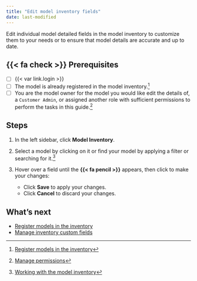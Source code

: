 ```yaml
---
title: "Edit model inventory fields"
date: last-modified
---
```


Edit individual model detailed fields in the model inventory to customize them to your needs or to ensure that model details are accurate and up to date. 

::: {.prereq}

## {{< fa check >}} Prerequisites

- [ ] {{< var link.login >}}
- [ ] The model is already registered in the model inventory.[^1]
- [ ] You are the model owner for the model you would like edit the details of, a `Customer Admin`, or assigned another role with sufficient permissions to perform the tasks in this guide.[^2]

:::

## Steps

<!--- NR TO DO Check with Mehdi: these steps didn't work for me, can't edit. Wrong permissions maybe? --->

1. In the left sidebar, click **Model Inventory**. 

2. Select a model by clicking on it or find your model by applying a filter or searching for it.[^3]

3. Hover over a field until the **{{< fa pencil >}}** appears, then click to make your changes:  

   - Click **Save** to apply your changes.
   - Click **Cancel** to discard your changes.

<!---
## Troubleshooting

[Include any common issues or errors that may arise during the task and how to resolve them.]
--->

## What's next

- [Register models in the inventory](register-models-in-inventory.qmd)
- [Manage inventory custom fields](manage-inventory-custom-fields.qmd)


<!-- FOOTNOTES -->

[^1]: [Register models in the inventory](register-models-in-inventory.qmd)

[^2]: [Manage permissions](/guide/configuration/manage-permissions.qmd)

[^3]: [Working with the model inventory](/guide/model-inventory/working-with-model-inventory.qmd#search-filter-and-sort-models)
